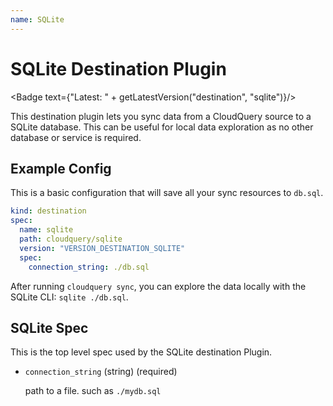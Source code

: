```yaml
---
name: SQLite
---
```

# SQLite Destination Plugin


<Badge text={"Latest: " + getLatestVersion("destination", "sqlite")}/>

This destination plugin lets you sync data from a CloudQuery source to a SQLite database. This can be useful for local data exploration as no other database or service is required.

## Example Config

This is a basic configuration that will save all your sync resources to `db.sql`.

```yaml copy
kind: destination
spec:
  name: sqlite
  path: cloudquery/sqlite
  version: "VERSION_DESTINATION_SQLITE"
  spec:
    connection_string: ./db.sql
```

After running `cloudquery sync`, you can explore the data locally with the SQLite CLI: `sqlite ./db.sql`.

## SQLite Spec

This is the top level spec used by the SQLite destination Plugin.

- `connection_string` (string) (required)

  path to a file. such as `./mydb.sql`